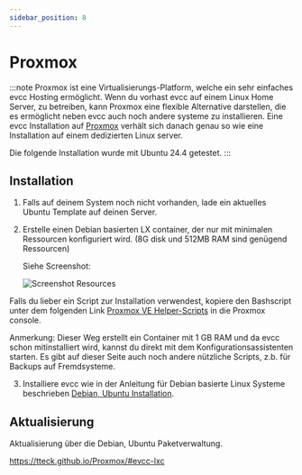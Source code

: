 ```yaml
---
sidebar_position: 8
---
```



# Proxmox

:::note
Proxmox ist eine Virtualisierungs-Platform, welche ein sehr einfaches evcc Hosting ermöglicht.
Wenn du vorhast evcc auf einem Linux Home Server, zu betreiben, kann Proxmox eine flexible Alternative darstellen,
die es ermöglicht neben evcc auch noch andere systeme zu installieren. Eine evcc Installation auf [Proxmox](https://www.proxmox.com/en/) verhält sich
danach genau so wie eine Installation auf einem dedizierten Linux server.


Die folgende Installation wurde mit Ubuntu 24.4 getestet.
:::

## Installation

1. Falls auf deinem System noch nicht vorhanden, lade ein aktuelles Ubuntu Template auf deinen Server.
2. Erstelle einen Debian basierten LX container, der nur mit minimalen Ressourcen konfiguriert wird.
   (8G disk und 512MB RAM sind genügend Ressourcen)

   Siehe Screenshot:

   ![Screenshot Resources](screenshots/proxmox_ct_ressource.webp)

Falls du lieber ein Script zur Installation verwendest, kopiere den Bashscript unter dem folgenden Link
[Proxmox VE Helper-Scripts](https://tteck.github.io/Proxmox/#evcc-lxc) in die Proxmox console.

Anmerkung:
Dieser Weg erstellt ein Container mit 1 GB RAM und da evcc schon mitinstalliert wird, kannst du direkt mit dem
Konfigurationsassistenten starten. Es gibt auf dieser Seite auch noch andere nützliche Scripts, z.b. für Backups auf Fremdsysteme.


3. Installiere evcc wie in der Anleitung für Debian basierte Linux Systeme beschrieben [Debian, Ubuntu Installation](./linux).

## Aktualisierung 

Aktualisierung über die Debian, Ubuntu Paketverwaltung.

https://tteck.github.io/Proxmox/#evcc-lxc